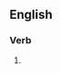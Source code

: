 ==English==

===Verb===
{{head|en|present participle}}

# {{present participle of|fadge|lang=en|nocat=1}}